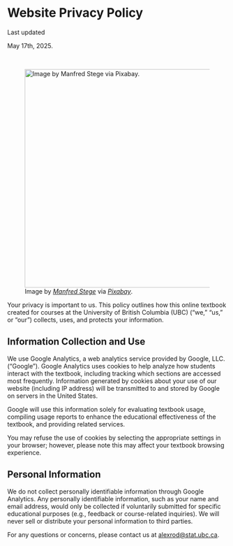 <!-- Google tag (gtag.js) -->
<script async src="https://www.googletagmanager.com/gtag/js?id=G-DZWGQVJSHE"></script>
<script>
  window.dataLayer = window.dataLayer || [];
  function gtag(){dataLayer.push(arguments);}
  gtag('js', new Date());

  gtag('config', 'G-DZWGQVJSHE');
</script>

# Website Privacy Policy {.unnumbered}

::::: Warning
::: Warning-header
Last updated
:::

::: Warning-container
May 17th, 2025.
:::
:::::

<br>

![Image by [*Manfred Stege*](https://pixabay.com/users/manfredsteger-1848497/) via [*Pixabay*](https://pixabay.com/vectors/pixel-cells-pixel-social-network-3704066/).](img/privacy.png){width="500"}

Your privacy is important to us. This policy outlines how this online textbook created for courses at the University of British Columbia (UBC) ("we," "us," or "our") collects, uses, and protects your information.

## Information Collection and Use {.unnumbered}

We use Google Analytics, a web analytics service provided by Google, LLC. ("Google"). Google Analytics uses cookies to help analyze how students interact with the textbook, including tracking which sections are accessed most frequently. Information generated by cookies about your use of our website (including IP address) will be transmitted to and stored by Google on servers in the United States.

Google will use this information solely for evaluating textbook usage, compiling usage reports to enhance the educational effectiveness of the textbook, and providing related services.

You may refuse the use of cookies by selecting the appropriate settings in your browser; however, please note this may affect your textbook browsing experience.

## Personal Information {.unnumbered}

We do not collect personally identifiable information through Google Analytics. Any personally identifiable information, such as your name and email address, would only be collected if voluntarily submitted for specific educational purposes (e.g., feedback or course-related inquiries). We will never sell or distribute your personal information to third parties.

For any questions or concerns, please contact us at [alexrod\@stat.ubc.ca](mailto:alexrod@stat.ubc.ca).
